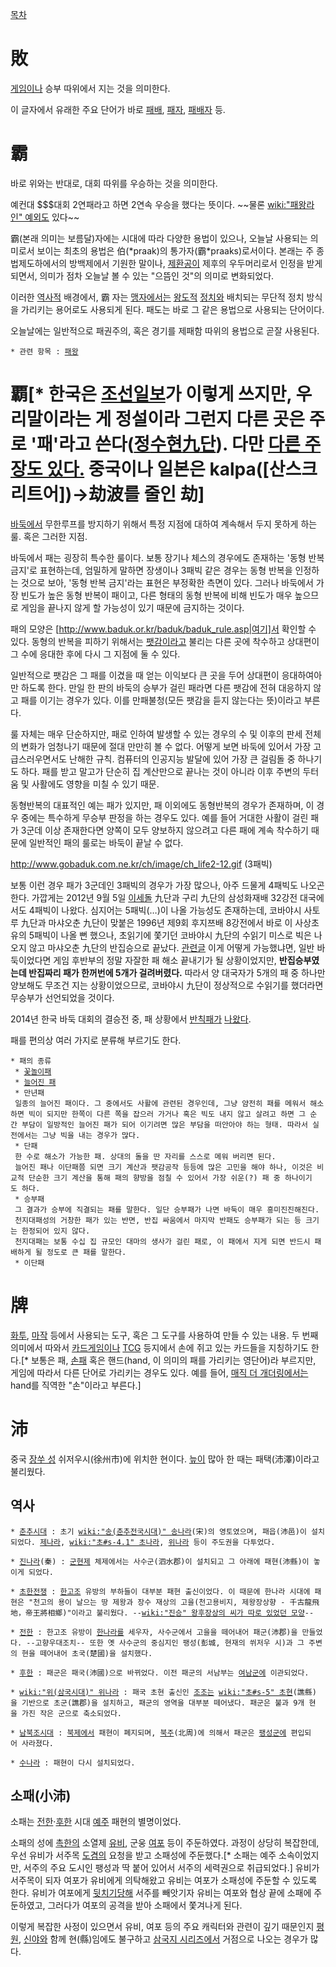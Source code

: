 [[목차]]
= 敗 =
[[게임]]이나 승부 따위에서 지는 것을 의미한다.

이 글자에서 유래한 주요 단어가 바로 [[패배]], [[패자]], [[패배자]] 등.

= 霸 =
바로 위와는 반대로, 대회 따위를 우승하는 것을 의미한다.

예컨대 $$$대회 2연패라고 하면 2연속 우승을 했다는 뜻이다. ~~물론 [[wiki:"패왕라인" 예외]]도 있다~~

霸(본래 의미는 보름달)자에는 시대에 따라 다양한 용법이 있으나, 오늘날 사용되는 의미로서 보이는 최초의 용법은 伯(*praak)의 통가자(霸*praaks)로서이다. 본래는 주 종법제도하에서의 방백제에서 기원한 말이나, [[제환공]]이 제후의 우두머리로서 인정을 받게 되면서, 의미가 점차 오늘날 볼 수 있는 "으뜸인 것"의 의미로 변화되었다.

이러한 [[역사]]적 배경에서, 霸 자는 [[맹자]]에서는 [[왕도]]적 [[정치]]와 배치되는 무단적 정치 방식을 가리키는 용어로도 사용되게 된다. 패도는 바로 그 같은 용법으로 사용되는 단어이다.

오늘날에는 일반적으로 패권주의, 혹은 경기를 제패함 따위의 용법으로 곧잘 사용된다.

 * 관련 항목 : [[패왕]]

= 覇[* 한국은 [http://news.chosun.com/svc/list_in/se_list.html?catid=G13B 조선일보]가 이렇게 쓰지만, 우리말이라는 게 정설이라 그런지 다른 곳은 주로 '패'라고 쓴다([http://www.kookje.co.kr/news2011/asp/newsbody.asp?gbn=v&key=20020407.01001S04266 정][http://www.kookje.co.kr/news2011/asp/newsbody.asp?gbn=v&key=20030411.01023S07703 수][http://www.kookje.co.kr/news2011/asp/newsbody.asp?gbn=v&key=20030620.01023S08538 현][http://www.kookje.co.kr/news2011/asp/newsbody.asp?gbn=v&key=20040911.22020205652 九][http://www.kookje.co.kr/news2011/asp/newsbody.asp?gbn=v&key=20081104.22029203621 단]). 다만 [http://www.cyberoro.com/column/column_view.oro?column_no=11960 다른 주장도 있다.] 중국이나 일본은 kalpa([산스크리트어])→劫波를 줄인 劫] =
[[바둑]]에서 무한루프를 방지하기 위해서 특정 지점에 대하여 계속해서 두지 못하게 하는 룰. 혹은 그러한 지점.

바둑에서 패는 굉장히 특수한 룰이다. 보통 장기나 체스의 경우에도 존재하는 '동형 반복 금지'로 표현하는데,  엄밀하게 말하면 장생이나 3패빅 같은 경우는 동형 반복을 인정하는 것으로 보아, '동형 반복 금지'라는 표현은 부정확한 측면이 있다. 그러나 바둑에서 가장 빈도가 높은 동형 반복이 패이고, 다른 형태의 동형 반복에 비해 빈도가 매우 높으므로 게임을 끝나지 않게 할 가능성이 있기 때문에 금지하는 것이다.

패의 모양은 [http://www.baduk.or.kr/baduk/baduk_rule.asp|여기]서 확인할 수 있다. 동형의 반복을 피하기 위해서는 [[팻감]]이라고 불리는 다른 곳에 착수하고 상대편이 그 수에 응대한 후에 다시 그 지점에 둘 수 있다.

일반적으로 팻감은 그 패를 이겼을 때 얻는 이익보다 큰 곳을 두어 상대편이 응대하여아만 하도록 한다. 만일 한 판의 바둑의 승부가 걸린 패라면 다른 팻감에 전혀 대응하지 않고 패를 이기는 경우가 있다. 이를 만패불청(모든 팻감을 듣지 않는다는 뜻)이라고 부른다.

룰 자체는 매우 단순하지만, 패로 인하여 발생할 수 있는 경우의 수 및 이후의 판세 전체의 변화가 엄청나기 때문에 절대 만만히 볼 수 없다. 어떻게 보면 바둑에 있어서 가장 고급스러우면서도 난해한 규칙. 컴퓨터의 인공지능 발달에 있어 가장 큰 걸림돌 중 하나기도 하다. 패를 받고 말고가 단순히 집 계산만으로 끝나는 것이 아니라 이후 주변의 두터움 및 사활에도 영향을 미칠 수 있기 때문.

동형반복의 대표적인 예는 패가 있지만, 패 이외에도 동형반복의 경우가 존재하며, 이 경우 중에는 특수하게 무승부 판정을 하는 경우도 있다. 예를 들어 거대한 사활이 걸린 패가 3군데 이상 존재한다면 양쪽이 모두 양보하지 않으려고 다른 패에 계속 착수하기 때문에 일반적인 패의 룰로는 바둑이 끝날 수 없다.

http://www.gobaduk.com.ne.kr/ch/image/ch_life2-12.gif
(3패빅)

보통 이런 경우 패가 3군데인 3패빅의 경우가 가장 많으나, 아주 드물게 4패빅도 나오곤 한다. 가깝게는 2012년 9월 5일 [[이세돌]] 九단과 구리 九단의 삼성화재배 32강전 대국에서도 4패빅이 나왔다. 심지어는 5패빅(…)이 나올 가능성도 존재하는데, 코바야시 사토루 九단과 마샤오춘 九단이 맞붙은 1996년 제9회 후지쯔배 8강전에서 바로 이 사상초유의 5패빅이 나올 뻔 했으나, 초읽기에 쫓기던 코바야시 九단의 수읽기 미스로 빅은 나오지 않고 마샤오춘 九단의 반집승으로 끝났다. [http://cafe346.daum.net/_c21_/bbs_search_read?grpid=INBw&fldid=9BQC&contentval=0000Hzzzzzzzzzzzzzzzzzzzzzzzzz&nenc=&fenc=&q=&nil_profile=cafetop&nil_menu=sch_updw 관련글] 이게 어떻게 가능했냐면, 일반 바둑이었다면 게임 후반부의 정말 자잘한 패 해소 끝내기가 될 상황이었지만, '''반집승부였는데 반집짜리 패가 한꺼번에 5개가 걸려버렸다.''' 따라서 양 대국자가 5개의 패 중 하나만 양보해도 무조건 지는 상황이었으므로, 코바야시 九단이 정상적으로 수읽기를 했더라면 무승부가 선언되었을 것이다.

2014년 한국 바둑 대회의 결승전 중, 패 상황에서 [[http://mlbpark.donga.com/mbs/articleV.php?mbsC=bullpen2&mbsIdx=1536309&cpage=&mbsW=search&select=sct&opt=1&keyword=%B9%D9%B5%CF|반칙패가]] [[http://mlbpark.donga.com/mbs/articleV.php?mbsC=bullpen2&mbsIdx=1536848&cpage=3&mbsW=&select=&opt=&keyword=|나왔다]].

패를 편의상 여러 가지로 분류해 부르기도 한다. 

 * 패의 종류
  * [[꽃놀이패]]
  * [[늘어진 패]]
  * 만년패
  일종의 늘어진 패이다. 그 중에서도 사활에 관련된 경우인데, 그냥 얌전히 패를 메워서 해소하면 빅이 되지만 한쪽이 다른 쪽을 잡으러 가거나 혹은 빅도 내지 않고 살려고 하면 그 순간 부담이 일방적인 늘어진 패가 되어 이기려면 많은 부담을 떠안아야 하는 형태. 따라서 실전에서는 그냥 빅을 내는 경우가 많다.
  * 단패
  한 수로 해소가 가능한 패. 상대의 돌을 딴 자리를 스스로 메워 버리면 된다.
  늘어진 패나 이단패쯤 되면 크기 계산과 팻감공작 등등에 많은 고민을 해야 하나, 이것은 비교적 단순한 크기 계산을 통해 패의 향방을 점칠 수 있어서 가장 쉬운(?) 패 중 하나이기도 하다. 
  * 승부패
  그 결과가 승부에 직결되는 패를 말한다. 일단 승부패가 나면 바둑이 매우 흥미진진해진다.
  천지대패성의 거창한 패가 있는 반면, 반집 싸움에서 마지막 반패도 승부패가 되는 등 크기는 한정되어 있지 않다.
  천지대패는 보통 수십 집 규모인 대마의 생사가 걸린 패로, 이 패에서 지게 되면 반드시 패배하게 될 정도로 큰 패를 말한다.
  * 이단패

= 牌 =
[[화투]], [[마작]] 등에서 사용되는 도구, 혹은 그 도구를 사용하여 만들 수 있는 내용. 두 번째 의미에서 따와서 [[카드게임]]이나 [[TCG]] 등지에서 손에 쥐고 있는 카드들을 지칭하기도 한다.[* 보통은 패, [[손]]패 혹은 핸드(hand, 이 의미의 패를 가리키는 영단어)라 부르지만, 게임에 따라서 다른 단어로 가리키는 경우도 있다. 예를 들어, [[매직 더 개더링]]에서는 hand를 직역한 "손"이라고 부른다.]
= 沛 =
중국 [[장쑤 성]] 쉬저우시(徐州市)에 위치한 현이다. [[늪]]이 많아 한 때는 패택(沛澤)이라고 불리웠다.

== 역사 ==
 * [[춘추시대]] : 초기 [[wiki:"송(춘추전국시대)" 송나라]](宋)의 영토였으며, 패읍(沛邑)이 설치되었다. [[제나라]], [[wiki:"초#s-4.1" 초나라]], [[위나라]] 등이 주도권을 다투었다.

 * [[진나라]](秦) : [[군현제]] 체제에서는 사수군(泗水郡)이 설치되고 그 아래에 패현(沛縣)이 놓이게 되었다.

 * [[초한전쟁]] : [[한고조]] 유방의 부하들이 대부분 패현 출신이었다. 이 때문에 한나라 시대에 패현은 "천고의 용이 날으는 땅 제왕과 장수 재상의 고을(천고용비지, 제왕장상향 - 千古龍飛地，帝王將相鄉)"이라고 불리웠다. --[[wiki:"진승" 왕후장상의 씨가 따로 있었던 모양]]--

 * [[전한]] : 한고조 유방이 [[한나라]]를 세우자, 사수군에서 고을을 떼어내어 패군(沛郡)을 만들었다. --고향우대조치-- 또한 옛 사수군의 중심지인 팽성(彭城, 현재의 쒸저우 시)과 그 주변의 현을 떼어내어 초국(楚國)을 설치했다.

 * [[후한]] : 패군은 패국(沛國)으로 바뀌었다. 이전 패군의 서남부는 [[여남]]군에 이관되었다.

 * [[wiki:"위(삼국시대)" 위나라]] : 패국 초현 출신인 [[조조]]는 [[wiki:"초#s-5" 초현]](譙縣)을 기반으로 초군(譙郡)을 설치하고, 패군의 영역을 대부분 떼어냈다. 패군은 불과 9개 현을 가진 작은 군으로 축소되었다.

 * [[남북조시대]] : [[북제]]에서 패현이 폐지되며, [[북주]](北周)에 의해서 패군은 [[팽성]]군에 편입되어 사라졌다.

 * [[수나라]] : 패현이 다시 설치되었다.

== 소패(小沛) ==
소패는 [[전한]]·[[후한]] 시대 [[예주]] 패현의 별명이었다.

소패의 성에 [[촉한]]의 소열제 [[유비]], 군웅 [[여포]] 등이 주둔하였다. 과정이 상당히 복잡한데, 우선 유비가 서주목 [[도겸]]의 요청을 받고 소패성에 주둔했다.[* 소패는 예주 소속이었지만, 서주의 주요 도시인 팽성과 딱 붙어 있어서 서주의 세력권으로 취급되었다.] 유비가 서주목이 되자 여포가 유비에게 의탁해왔고 유비는 여포가 소패성에 주둔할 수 있도록 한다. 유비가 여포에게 [[뒷치기]]당해 서주를 빼앗기자 유비는 여포와 협상 끝에 소패에 주둔하였고, 그러다가 여포의 공격을 받아 소패에서 쫓겨나게 된다.

이렇게 복잡한 사정이 있으면서 유비, 여포 등의 주요 캐릭터와 관련이 깊기 때문인지 [[평원]], [[신야]]와 함께 현(縣)임에도 불구하고 [[삼국지 시리즈]]에서 거점으로 나오는 경우가 많다.
